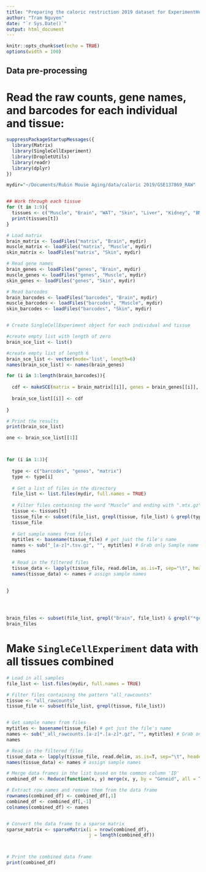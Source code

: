 ```yaml
---
title: "Preparing the caloric restriction 2019 dataset for ExperimentHub"
author: "Tram Nguyen"
date: "`r Sys.Date()`"
output: html_document
---
```


```r
knitr::opts_chunk$set(echo = TRUE)
options(width = 100)
```

## Data pre-processing

# Read the raw counts, gene names, and barcodes for each individual and tissue:

```r
suppressPackageStartupMessages({
  library(Matrix)
  library(SingleCellExperiment)
  library(DropletUtils)
  library(readr)
  library(dplyr)
})

mydir="~/Documents/Rubin Mouse Aging/data/caloric 2019/GSE137869_RAW"


## Work through each tissue
for (t in 1:9){
  tissues <- c("Muscle", "Brain", "WAT", "Skin", "Liver", "Kidney", "BM", "BAT", "Aorta")
  print(tissues[t])
}

# Load matrix
brain_matrix <- loadFiles("matrix", "Brain", mydir)
muscle_matrix <- loadFiles("matrix", "Muscle", mydir)
skin_matrix <- loadFiles("matrix", "Skin", mydir)

# Read gene names
brain_genes <- loadFiles("genes", "Brain", mydir)
muscle_genes <- loadFiles("genes", "Muscle", mydir)
skin_genes <- loadFiles("genes", "Skin", mydir)

# Read barcodes
brain_barcodes <- loadFiles("barcodes", "Brain", mydir)
muscle_barcodes <- loadFiles("barcodes", "Muscle", mydir)
skin_barcodes <- loadFiles("barcodes", "Skin", mydir)


# Create SingleCellExperiment object for each individual and tissue

#create empty list with length of zero
brain_sce_list <- list()

#create empty list of length 6
brain_sce_list <- vector(mode='list', length=6)
names(brain_sce_list) <- names(brain_genes)

for (i in 1:length(brain_barcodes)){
  
  cdf <- makeSCE(matrix = brain_matrix[[i]], genes = brain_genes[[i]], barcodes = brain_barcodes[[i]], tissue = "Brain")
  
  brain_sce_list[[i]] <- cdf
  
}

# Print the results
print(brain_sce_list)

one <- brain_sce_list[[1]]



for (i in 1:3){
  
  type <- c("barcodes", "genes", "matrix")
  type <- type[i]
    
  # Get a list of files in the directory
  file_list <- list.files(mydir, full.names = TRUE)
  
  # Filter files containing the word "Muscle" and ending with ".mtx.gz"
  tissue <- tissues[t]
  tissue_file <- subset(file_list, grepl(tissue, file_list) & grepl(type, file_list))
  tissue_file
  
  # Get sample names from files
  mytitles <- basename(tissue_file) # get just the file's name
  names <- sub("_[a-z]*.tsv.gz", "", mytitles) # Grab only Sample name and tissue
  names
  
  # Read in the filtered files
  tissue_data <- lapply(tissue_file, read.delim, as.is=T, sep="\t", header=F)
  names(tissue_data) <- names # assign sample names
  
  
}




brain_files <- subset(file_list, grepl("Brain", file_list) & grepl("*genes*", file_list))
brain_files

```



# Make `SingleCellExperiment` data with all tissues combined

```r
# Load in all samples
file_list <- list.files(mydir, full.names = TRUE)

# Filter files containing the pattern "all_rawcounts"
tissue <- "all_rawcounts"
tissue_file <- subset(file_list, grepl(tissue, file_list))


# Get sample names from files
mytitles <- basename(tissue_file) # get just the file's name
names <- sub("_all_rawcounts.[a-z]*.[a-z]*.gz", "", mytitles) # Grab only Sample name and tissue
names

# Read in the filtered files
tissue_data <- lapply(tissue_file, read.delim, as.is=T, sep="\t", header=T)
names(tissue_data) <- names # assign sample names

# Merge data frames in the list based on the common column 'ID'
combined_df <- Reduce(function(x, y) merge(x, y, by = "Geneid", all = TRUE), tissue_data)

# Extract row names and remove them from the data frame
rownames(combined_df) <- combined_df[,1]
combined_df <- combined_df[,-1]
colnames(combined_df) <- names


# Convert the data frame to a sparse matrix
sparse_matrix <- sparseMatrix(i = nrow(combined_df), 
                              j = length(combined_df))



# Print the combined data frame
print(combined_df)



```


